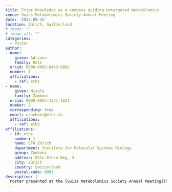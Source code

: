 ```yaml
---
title: Prior knowledge as a compass guiding untargeted metabolomics
venue: Swiss Metabolomics Society Annual Meeting
date: '2023-09-15'
location: Zürich, Switzerland
# image: ""
# image-alt: ""
categories:
  - Poster
author: 
- name: 
    given: Adriano 
    family: Rutz
  orcid: 0000-0003-0443-9902
  number: 1
  affiliations:
    - ref: ethz
- name: 
    given: Nicola 
    family: Zamboni
  orcid: 0000-0003-1271-1021
  number: 2
  corresponding: true
  email: nzamboni@ethz.ch
  affiliations:
    - ref: ethz
affiliations:
  - id: ethz
    number: 1
    name: ETH Zürich
    department: Institute for Molecular Systems Biology
    group: Zamboni
    address: Otto-Stern-Weg, 3
    city: Zürich
    country: Switzerland
    postal-code: 8093
description: |
  Poster presented at the [Swiss Metabolomics Society Annual Meeting](https://swiss-metabolomics.ch/annual-meeting).
---
```


